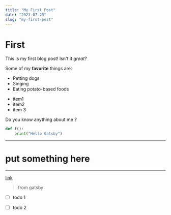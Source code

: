 ```yaml
---
title: "My First Post"
date: "2021-07-23"
slug: "my-first-post"
---
```



# First

This is my first blog post! Isn't it *great*?

Some of my **favorite** things are:

* Petting dogs
* Singing
* Eating potato-based foods

- item1
- item2
- item 3

Do you know anything about me ?

```python
def f():
    print("Hello Gatsby")
```

---

# put something here

---

[link](https://google.com)


> from gatsby

- [ ] todo 1
- [ ] todo 2


